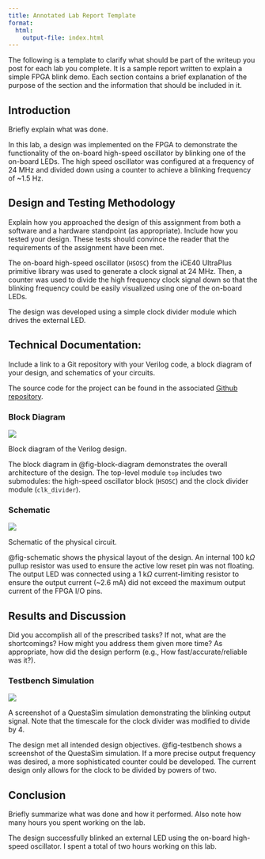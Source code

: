 ```yaml
---
title: Annotated Lab Report Template
format:
  html:
    output-file: index.html
---
```


::: {.callout-tip title="Annotated Report Template"}
The following is a template to clarify what should be part of the writeup you post for each lab you complete.
It is a sample report written to explain a simple FPGA blink demo.
Each section contains a brief explanation of the purpose of the section and the information that should be included in it.
:::

## Introduction

::: {.callout-note title="Introduction" }
Briefly explain what was done.
:::

In this lab, a design was implemented on the FPGA to demonstrate the functionality of the on-board high-speed oscillator by blinking one of the on-board LEDs.
The high speed oscillator was configured at a frequency of 24 MHz and divided down using a counter to achieve a blinking frequency of ~1.5 Hz.

## Design and Testing Methodology

::: {.callout-note title="Design and Testing Methodology" }
Explain how you approached the design of this assignment from both a software and a hardware standpoint (as appropriate). Include how you tested your design. These tests should convince the reader that the requirements of the assignment have been met.
:::

The on-board high-speed oscillator (`HSOSC`) from the iCE40 UltraPlus primitive library was used to generate a clock signal at 24 MHz.
Then, a counter was used to divide the high frequency clock signal down so that the blinking frequency could be easily visualized using one of the on-board LEDs.

The design was developed using a simple clock divider module which drives the external LED.

## Technical Documentation:

::: {.callout-note title="Technical Documentation" }
Include a link to a Git repository with your Verilog code, a block diagram of your design, and schematics of your circuits.
:::

The source code for the project can be found in the associated [Github repository](https://github.com/HMC-E155/fpga-blink-test-demo).

### Block Diagram

::: {#fig-block-diagram}
![](images/block-diagram.png)

Block diagram of the Verilog design.
:::

The block diagram in @fig-block-diagram demonstrates the overall architecture of the design.
The top-level module `top` includes two submodules: the high-speed oscillator block (`HSOSC`) and the clock divider module (`clk_divider`).

### Schematic
::: {#fig-schematic}
![](images/schematic.png)

Schematic of the physical circuit.
:::

@fig-schematic shows the physical layout of the design.
An internal 100 k$\Omega$ pullup resistor was used to ensure the active low reset pin was not floating.
The output LED was connected using a 1 k$\Omega$ current-limiting resistor to ensure the output current (~2.6 mA) did not exceed the maximum output current of the FPGA I/O pins.

## Results and Discussion

::: {.callout-note title="Results and Discussion" }
Did you accomplish all of the prescribed tasks? If not, what are the shortcomings? How might you address them given more time? As appropriate, how did the design perform (e.g., How fast/accurate/reliable was it?).
:::

### Testbench Simulation

::: {#fig-testbench}

![](images/testbench-screenshot.png)

A screenshot of a QuestaSim simulation demonstrating the blinking output signal. Note that the timescale for the clock divider was modified to divide by 4.
:::

The design met all intended design objectives.
@fig-testbench shows a screenshot of the QuestaSim simulation.
If a more precise output frequency was desired, a more sophisticated counter could be developed.
The current design only allows for the clock to be divided by powers of two.

## Conclusion

::: {.callout-note title="Conclusion" }
Briefly summarize what was done and how it performed. Also note how many hours you spent working on the lab.
:::

The design successfully blinked an external LED using the on-board high-speed oscillator.
I spent a total of two hours working on this lab.